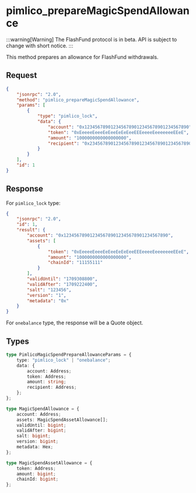 # pimlico_prepareMagicSpendAllowance

:::warning[Warning]
The FlashFund protocol is in beta. API is subject to change with short notice.
:::

This method prepares an allowance for FlashFund withdrawals.

## Request

```json
{
    "jsonrpc": "2.0",
    "method": "pimlico_prepareMagicSpendAllowance",
    "params": [
        {
            "type": "pimlico_lock",
            "data": {
                "account": "0x1234567890123456789012345678901234567890",
                "token": "0xEeeeeEeeeEeEeeEeEeEeeEEEeeeeEeeeeeeeEEeE",
                "amount": "1000000000000000000",
                "recipient": "0x2345678901234567890123456789012345678901"
            }
        }
    ],
    "id": 1
}
```

## Response

For `pimlico_lock` type:
```json
{
    "jsonrpc": "2.0",
    "id": 1,
    "result": {
        "account": "0x1234567890123456789012345678901234567890",
        "assets": [
            {
                "token": "0xEeeeeEeeeEeEeeEeEeEeeEEEeeeeEeeeeeeeEEeE",
                "amount": "1000000000000000000",
                "chainId": "11155111"
            }
        ],
        "validUntil": "1709308800",
        "validAfter": "1709222400",
        "salt": "123456",
        "version": "1",
        "metadata": "0x"
    }
}
```

For `onebalance` type, the response will be a Quote object.

## Types

```typescript
type PimlicoMagicSpendPrepareAllowanceParams = {
    type: "pimlico_lock" | "onebalance";
    data: {
        account: Address;
        token: Address;
        amount: string;
        recipient: Address;
    };
};

type MagicSpendAllowance = {
    account: Address;
    assets: MagicSpendAssetAllowance[];
    validUntil: bigint;
    validAfter: bigint;
    salt: bigint;
    version: bigint;
    metadata: Hex;
};

type MagicSpendAssetAllowance = {
    token: Address;
    amount: bigint;
    chainId: bigint;
};
``` 